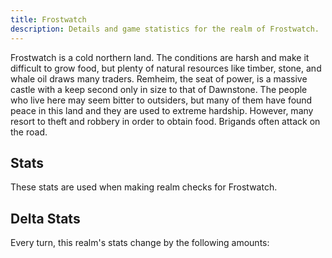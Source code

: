 ```yaml
---
title: Frostwatch
description: Details and game statistics for the realm of Frostwatch.
---
```



Frostwatch is a cold northern land. The conditions are harsh and make it difficult to grow food, but plenty of natural resources like timber, stone, and whale oil draws many traders. Remheim, the seat of power, is a massive castle with a keep second only in size to that of Dawnstone. The people who live here may seem bitter to outsiders, but many of them have found peace in this land and they are used to extreme hardship. However, many resort to theft and robbery in order to obtain food. Brigands often attack on the road.

## Stats
These stats are used when making realm checks for Frostwatch.

<StatGrid>
  <Stat name="Health" value="34" />
  <Stat name="Morale" value="77" />
  <Stat name="Population" value="39" />
  <Stat name="Reverance" value="22" />
  <Stat name="Food" value="7" />
  <Stat name="Resources" value="82" />
  <Stat name="Trade" value="66" />
  <Stat name="Wealth" value="18" />
  <Stat name="Army" value="45" />
  <Stat name="Navy" value="52" />
  <Stat name="Defenses" value="87" />
  <Stat name="Crime" value="72" />
</StatGrid>

## Delta Stats
Every turn, this realm's stats change by the following amounts:
<StatGrid>
  <Stat name="Resources" value="+2" />
  <Stat name="Morale" value="+1" />
  <Stat name="Crime" value="+1" />
  <Stat name="Food" value="-2" />
</StatGrid>